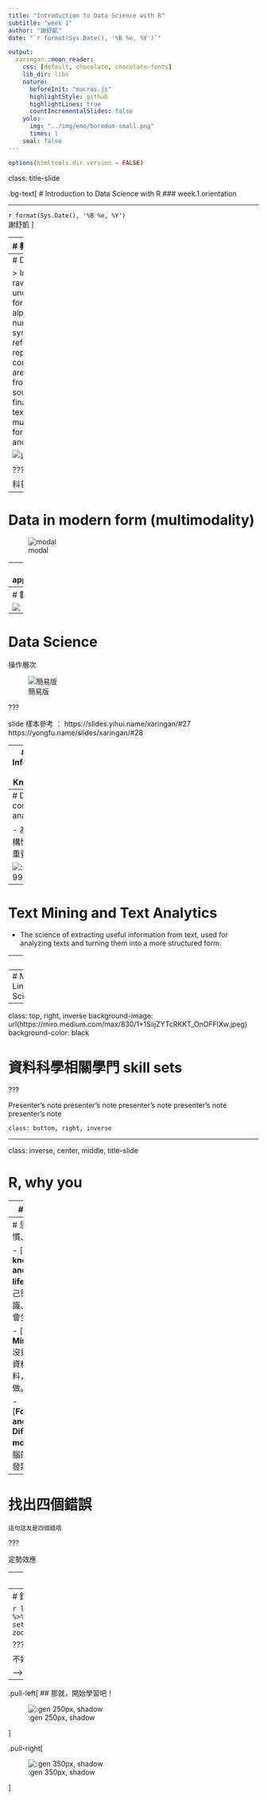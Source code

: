 ```yaml
---
title: "Introduction to Data Science with R"
subtitle: "week 1"
author: "謝舒凱"
date: "`r format(Sys.Date(), '%B %e, %Y')`"

output:
  xaringan::moon_reader:
    css: [default, chocolate, chocolate-fonts]
    lib_dir: libs
    nature:
      beforeInit: "macros.js"
      highlightStyle: github
      highlightLines: true
      countIncrementalSlides: false
    yolo:
      img: "../img/emo/boredom-small.png"
      times: 1
    seal: false
---
```


```r
options(htmltools.dir.version = FALSE)
```

class: title-slide

.bg-text[
# Introduction to Data Science with R
### week.1.orientation

<hr />

`r format(Sys.Date(), '%B %e, %Y')`  
謝舒凱
]


---
# 教練團

.pull-left[

![:gen 350px, shadow](https://media.giphy.com/media/26Do6la9cIiHvIwMM/giphy.gif)
]

.pull-right[

- Shu-Kai Hsieh
- Yong-Fu Liao
- Yolanda Chen
- Jessy Chen 
- Joy Chiang 
]


---
# Data

> Information in raw or unorganized form (such as alphabets, numbers, or symbols) that refer to, or represent, conditions....they are generated from different sources like financial logs, text files, multimedia forms, sensors, and instruments.



![以前](https://www.mathsisfun.com/data/images/data-types.svg)




???

科普 年薪


---
# Data in modern form (multimodality)

![modal](http://projects.intellimedia.ncsu.edu/javatutor/wp-content/uploads/sites/8/2014/04/JT_MultiModal-Infographic_BOTTOM2.gif)

---
# Data applications

![](https://www.edureka.co/blog/wp-content/uploads/2017/01/Data-Science-use-cases.png)


---
# 數據之網

![](https://cdn.readmoo.com/social/cover/ql/egrtvzh_460x580.jpg)



---

# Data Science

操作層次

![簡易版](https://imarticus.org/wp-content/uploads/2019/05/maxresdefault.jpg)




???

slide 樣本參考 ： https://slides.yihui.name/xaringan/#27
https://yongfu.name/slides/xaringan/#28


---
# Data, Information and Knowledge

![:scale 80%](img/wolfram.png) 




---
# Data content analysis

- 為何非結構性資料很重要

![:scale 99%](https://www.edureka.co/blog/wp-content/uploads/2017/01/Flow-of-unstructured-data.png)




---
# Text Mining and Text Analytics

- The science of extracting useful information from text, used for analyzing texts and turning them into a more structured form.


---
# Example

![:scale 70%](img/text.mining.png) 




---
# Multimodality and Linguistics/Communication Science





---

class: top, right, inverse
background-image: url(https://miro.medium.com/max/830/1*1SiijZYTcRKKT_OnOFFlXw.jpeg)
background-color: black

# 資料科學相關學門 skill sets

???

Presenter's note presenter's note presenter's note presenter's note presenter's note 

```
class: bottom, right, inverse
```

---

class: inverse, center, middle, title-slide

# R, why you




---
# 怎麼學

參考助教的[學習歷程](https://yongfu.name/2018/01/31/RlearningPath.html) 


- 英文能力

- 3 hr/day


---
# 思維、習慣、態度


- [**Domain knowledge and social life**] 結合自己領域知識、拓展社會生活經驗

- [**Hacker Mindset**] 沒資料，找資料；有資料，動手做。

- [**Focused and Diffused mode**] 大腦的專注與發散模式


---
# 找出四個錯誤

`這句話友是四個錯唔`


???

定勢效應


---
# 本堂課設計

- [課程網頁](https://rlads2019.github.io/)
- 評分標準與方式（作業 30%，期中 30%，期末 40%）
- 期中考、期末資料科學專題會議 （口頭或海報）
- 會用到的平台與工具：**Datacamp**, **Github (classroom)**, **sli.do**, **NTU cool**



---
# 錯誤示範：教室在這裏

```r
library(leaflet)
leaflet() %>% addTiles() %>% setView(121.5373157,25.0182396, zoom = 17)
```

???

不好的炫技範例

-->














---

.pull-left[
## 那就，開始學習吧！

![:gen 250px, shadow](https://media.giphy.com/media/qSNtgm0PgG6vm/giphy.gif)

]



.pull-right[

![:gen 350px, shadow](https://media.giphy.com/media/JIX9t2j0ZTN9S/giphy.gif)


]

